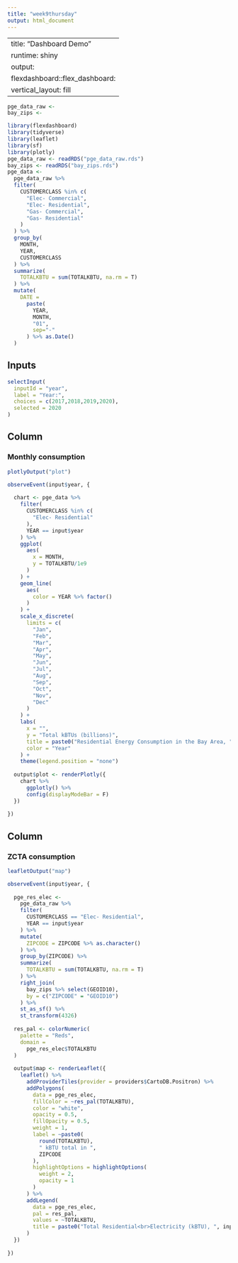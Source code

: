 ```yaml
---
title: "week9thursday"
output: html_document
---
```


---
title: "Dashboard Demo"
runtime: shiny
output: 
  flexdashboard::flex_dashboard:
    vertical_layout: fill
---

```r
pge_data_raw <- 
bay_zips <- 
```


```r
library(flexdashboard)
library(tidyverse)
library(leaflet)
library(sf)
library(plotly)
pge_data_raw <- readRDS("pge_data_raw.rds")
bay_zips <- readRDS("bay_zips.rds")
pge_data <-
  pge_data_raw %>% 
  filter(
    CUSTOMERCLASS %in% c(
      "Elec- Commercial",
      "Elec- Residential",
      "Gas- Commercial",
      "Gas- Residential"
    )
  ) %>% 
  group_by(
    MONTH, 
    YEAR, 
    CUSTOMERCLASS
  ) %>% 
  summarize(
    TOTALKBTU = sum(TOTALKBTU, na.rm = T)
  ) %>% 
  mutate(
    DATE = 
      paste(
        YEAR,
        MONTH, 
        "01",
        sep="-"
      ) %>% as.Date()
  )
```

Inputs {.sidebar}
-------------------------------------

```r
selectInput(
  inputId = "year", 
  label = "Year:",
  choices = c(2017,2018,2019,2020), 
  selected = 2020
)
```

Column
-------------------------------------

### Monthly consumption

```r
plotlyOutput("plot")
```

```r
observeEvent(input$year, {
  
  chart <- pge_data %>% 
    filter(
      CUSTOMERCLASS %in% c(
        "Elec- Residential"
      ),
      YEAR == input$year
    ) %>% 
    ggplot(
      aes(
        x = MONTH,
        y = TOTALKBTU/1e9
      )
    ) +
    geom_line(
      aes(
        color = YEAR %>% factor()
      )
    ) +
    scale_x_discrete(
      limits = c(
        "Jan",
        "Feb",
        "Mar",
        "Apr",
        "May",
        "Jun",
        "Jul",
        "Aug",
        "Sep",
        "Oct",
        "Nov",
        "Dec"
      )
    ) +
    labs(
      x = "",
      y = "Total kBTUs (billions)",
      title = paste0("Residential Energy Consumption in the Bay Area, ", input$year),
      color = "Year"
    ) + 
    theme(legend.position = "none")
  
  output$plot <- renderPlotly({
    chart %>% 
      ggplotly() %>% 
      config(displayModeBar = F)
  })
  
})
```

Column
-------------------------------------

### ZCTA consumption

```r
leafletOutput("map")
```

```r
observeEvent(input$year, {
  
  pge_res_elec <-
    pge_data_raw %>% 
    filter(
      CUSTOMERCLASS == "Elec- Residential",
      YEAR == input$year
    ) %>% 
    mutate(
      ZIPCODE = ZIPCODE %>% as.character()
    ) %>% 
    group_by(ZIPCODE) %>% 
    summarize(
      TOTALKBTU = sum(TOTALKBTU, na.rm = T)
    ) %>% 
    right_join(
      bay_zips %>% select(GEOID10),
      by = c("ZIPCODE" = "GEOID10")
    ) %>% 
    st_as_sf() %>% 
    st_transform(4326)
  
  res_pal <- colorNumeric(
    palette = "Reds",
    domain = 
      pge_res_elec$TOTALKBTU
  )
  
  output$map <- renderLeaflet({
    leaflet() %>% 
      addProviderTiles(provider = providers$CartoDB.Positron) %>% 
      addPolygons(
        data = pge_res_elec,
        fillColor = ~res_pal(TOTALKBTU),
        color = "white",
        opacity = 0.5,
        fillOpacity = 0.5,
        weight = 1,
        label = ~paste0(
          round(TOTALKBTU), 
          " kBTU total in ",
          ZIPCODE
        ),
        highlightOptions = highlightOptions(
          weight = 2,
          opacity = 1
        )
      ) %>% 
      addLegend(
        data = pge_res_elec,
        pal = res_pal,
        values = ~TOTALKBTU,
        title = paste0("Total Residential<br>Electricity (kBTU), ", input$year)
      )
  })
  
})
```
